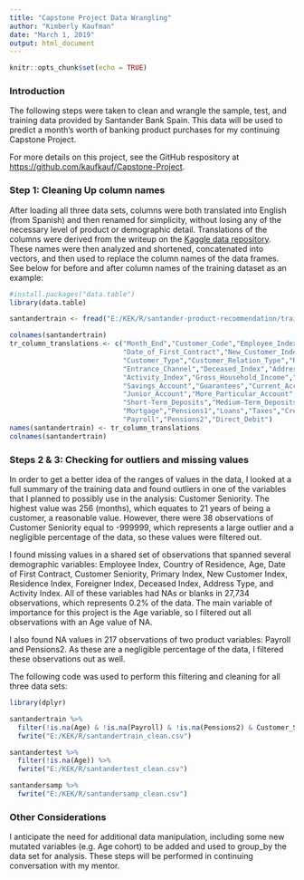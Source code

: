 ---
title: "Capstone Project Data Wrangling"
author: "Kimberly Kaufman"
date: "March 1, 2019"
output: html_document
---

```{r setup, include=FALSE}
knitr::opts_chunk$set(echo = TRUE)
```

### Introduction

The following steps were taken to clean and wrangle the sample, test, and training data provided by Santander Bank Spain. This data will be used to predict a month's worth of banking product purchases for my continuing Capstone Project.

For more details on this project, see the GitHub respository at <https://github.com/kaufkauf/Capstone-Project>.


### Step 1: Cleaning Up column names

After loading all three data sets, columns were both translated into English (from Spanish) and then renamed for simplicity, without losing any of the necessary level of product or demographic detail.  Translations of the columns were derived from the writeup on the [Kaggle data repository](https://www.kaggle.com/c/santander-product-recommendation/).  These names were then analyzed and shortened, concatenated into vectors, and then used to replace the column names of the data frames.  See below for before and after column names of the training dataset as an example:


```{r code chunk #1, echo = FALSE, warning = FALSE}
#install.packages("data.table")
library(data.table)

santandertrain <- fread("E:/KEK/R/santander-product-recommendation/train_ver2.csv")

colnames(santandertrain)
tr_column_translations <- c("Month_End","Customer_Code","Employee_Index","Country_of_Residence","Sex","Age",
                            "Date_of_First_Contract","New_Customer_Index","Customer_Seniority","Primary_Index","Last_Date_as_Primary",
                            "Customer_Type","Customer_Relation_Type","Residence_Index","Foreigner_Index","Spouse_Index",
                            "Entrance_Channel","Deceased_Index","Address_Type","Province_Code","Province_Name",
                            "Activity_Index","Gross_Household_Income","Segmentation",
                            "Savings_Account","Guarantees","Current_Accounts","Derivative_Account","Payroll_Account",
                            "Junior_Account","More_Particular_Account","Particular_Account","Particular_Plus_Account",
                            "Short-Term_Deposits","Medium-Term_Deposits","Long-Term_Deposits","e-Account","Funds",
                            "Mortgage","Pensions1","Loans","Taxes","Credit_Card","Securities","Home_Account",
                            "Payroll","Pensions2","Direct_Debit")
names(santandertrain) <- tr_column_translations
colnames(santandertrain)

```

### Steps 2 & 3: Checking for outliers and missing values

In order to get a better idea of the ranges of values in the data, I looked at a full summary of the training data and found outliers in one of the variables that I planned to possibly use in the analysis: Customer Seniority.  The highest value was 256 (months), which equates to 21 years of being a customer, a reasonable value.  However, there were 38 observations of Customer Seniority equal to -999999, which represents a large outlier and a negligible percentage of the data, so these values were filtered out.

I found missing values in a shared set of observations that spanned several demographic variables: Employee Index, Country of Residence, Age, Date of First Contract, Customer Seniority, Primary Index, New Customer Index, Residence Index, Foreigner Index, Deceased Index, Address Type, and Activity Index.  All of these variables had NAs or blanks in 27,734 observations, which represents 0.2% of the data.  The main variable of importance for this project is the Age variable, so I filtered out all observations with an Age value of NA.

I also found NA values in 217 observations of two product variables: Payroll and Pensions2.  As these are a negligible percentage of the data, I filtered these observations out as well.

The following code was used to perform this filtering and cleaning for all three data sets:

```{r code chunk #3, echo = TRUE, eval = FALSE}
library(dplyr)

santandertrain %>%
  filter(!is.na(Age) & !is.na(Payroll) & !is.na(Pensions2) & Customer_Seniority != -999999) %>%
  fwrite("E:/KEK/R/santandertrain_clean.csv")

santandertest %>%
  filter(!is.na(Age)) %>%
  fwrite("E:/KEK/R/santandertest_clean.csv")

santandersamp %>%
  fwrite("E:/KEK/R/santandersamp_clean.csv")

```

### Other Considerations

I anticipate the need for additional data manipulation, including some new mutated variables (e.g. Age cohort) to be added and used to group_by the data set for analysis.  These steps will be performed in continuing conversation with my mentor.